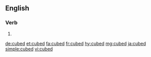 ==English==

===Verb===
{{head|en|verb form}}

# {{en-past of|cube}}

[[de:cubed]]
[[et:cubed]]
[[fa:cubed]]
[[fr:cubed]]
[[hy:cubed]]
[[mg:cubed]]
[[ja:cubed]]
[[simple:cubed]]
[[vi:cubed]]
